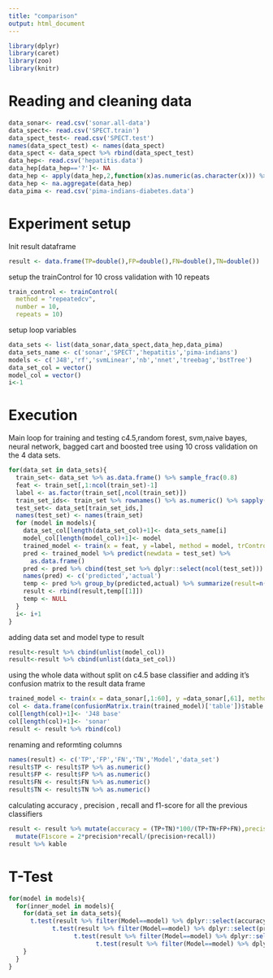 ```yaml
---
title: "comparison"
output: html_document
---
```

```r
library(dplyr)
library(caret)
library(zoo)
library(knitr)
```

# Reading and cleaning data
```r
data_sonar<- read.csv('sonar.all-data')
data_spect<- read.csv('SPECT.train')
data_spect_test<- read.csv('SPECT.test')
names(data_spect_test) <- names(data_spect)
data_spect <- data_spect %>% rbind(data_spect_test)
data_hep<- read.csv('hepatitis.data')
data_hep[data_hep=='?']<- NA
data_hep <- apply(data_hep,2,function(x)as.numeric(as.character(x))) %>% as.data.frame()
data_hep <- na.aggregate(data_hep)
data_pima <- read.csv('pima-indians-diabetes.data')
```

# Experiment setup
Init result dataframe

```r
result <- data.frame(TP=double(),FP=double(),FN=double(),TN=double())
```

setup the trainControl for 10 cross validation with 10 repeats

```r
train_control <- trainControl(
  method = "repeatedcv",
  number = 10,
  repeats = 10)
```

setup loop variables

```r
data_sets <- list(data_sonar,data_spect,data_hep,data_pima)
data_sets_name <- c('sonar','SPECT','hepatitis','pima-indians')
models <- c('J48','rf','svmLinear','nb','nnet','treebag','bstTree')
data_set_col = vector()
model_col = vector()
i<-1
```

# Execution
Main loop for training and testing c4.5,random forest, svm,naive bayes, neural network, bagged cart and boosted tree using 10 cross validation on the 4 data sets. 
```r
for(data_set in data_sets){
  train_set<- data_set %>% as.data.frame() %>% sample_frac(0.8)
  feat <- train_set[,1:ncol(train_set)-1]
  label <- as.factor(train_set[,ncol(train_set)])
  train_set_ids<- train_set %>% rownames() %>% as.numeric() %>% sapply(function(x) -x)
  test_set<- data_set[train_set_ids,]
  names(test_set) <- names(train_set)
  for (model in models){
    data_set_col[length(data_set_col)+1]<- data_sets_name[i]
    model_col[length(model_col)+1]<- model
    trained_model <- train(x = feat, y =label, method = model, trControl= train_control)
    pred <- trained_model %>% predict(newdata = test_set) %>%
      as.data.frame()
    pred <- pred %>% cbind(test_set %>% dplyr::select(ncol(test_set)))
    names(pred) <- c('predicted','actual')
    temp <- pred %>% group_by(predicted,actual) %>% summarize(result=n()*100/nrow(pred)) %>% ungroup() %>% dplyr::select(result) 
    result <- rbind(result,temp[[1]])
    temp <- NULL
  }
  i<- i+1
}
```

adding data set and model type to result
```r
result<-result %>% cbind(unlist(model_col))
result<-result %>% cbind(unlist(data_set_col))
```

using the whole data without split on c4.5 base classifier and adding it's confusion matrix to the result data frame
```r
trained_model <- train(x = data_sonar[,1:60], y =data_sonar[,61], method = 'J48')
col <- data.frame(confusionMatrix.train(trained_model)['table'])$table.Freq %>% as.numeric()
col[length(col)+1]<- 'J48 base'
col[length(col)+1]<- 'sonar'
result <- result %>% rbind(col)
```

renaming and reformting columns

```r
names(result) <- c('TP','FP','FN','TN','Model','data_set')
result$TP <- result$TP %>% as.numeric()
result$FP <- result$FP %>% as.numeric()
result$FN <- result$FN %>% as.numeric()
result$TN <- result$TN %>% as.numeric()
```

calculating accuracy , precision , recall and f1-score for all the previous classifiers
```r
result <- result %>% mutate(accuracy = (TP+TN)*100/(TP+TN+FP+FN),precision = TP*100/(TP+FP),recall=TP*100/(TP+FN)) %>% 
  mutate(F1score = 2*precision*recall/(precision+recall))
result %>% kable
```

# T-Test
```r
for(model in models){
  for(inner_model in models){
    for(data_set in data_sets){
      t.test(result %>% filter(Model==model) %>% dplyr::select(accuracy),result %>% x = filter(Model==inner_model) %>% dplyr::select(accuracy))
            t.test(result %>% filter(Model==model) %>% dplyr::select(precision),result %>% x = filter(Model==inner_model) %>% dplyr::select(precision))
                  t.test(result %>% filter(Model==model) %>% dplyr::select(recall),result %>% x = filter(Model==inner_model) %>% dplyr::select(recall))
                        t.test(result %>% filter(Model==model) %>% dplyr::select(F1score),result %>% x = filter(Model==inner_model) %>% dplyr::select(F1score))
    }
  }
}
```


